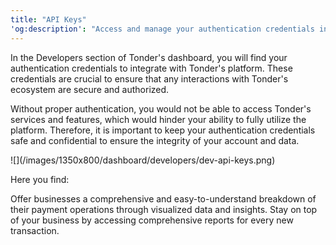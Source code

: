 ```yaml
---
title: "API Keys"
'og:description': "Access and manage your authentication credentials in Tonder's dashboard to ensure secure and authorized interactions with Tonder's platform."
---
```


In the Developers section of Tonder's dashboard, you will find your authentication credentials to integrate with Tonder's platform. These credentials are crucial to ensure that any interactions with Tonder's ecosystem are secure and authorized. 

Without proper authentication, you would not be able to access Tonder's services and features, which would hinder your ability to fully utilize the platform. Therefore, it is important to keep your authentication credentials safe and confidential to ensure the integrity of your account and data.

<Frame>![](/images/1350x800/dashboard/developers/dev-api-keys.png)</Frame>

Here you find:

<CardGroup cols={2}>
  <Card title="Public API Key" icon="key">
    Offer businesses a comprehensive and easy-to-understand breakdown of their payment operations through visualized data and insights.
  </Card>
  <Card title="Account ID" icon="id-badge">
    Stay on top of your business by accessing comprehensive reports for every new transaction.
  </Card>
</CardGroup>